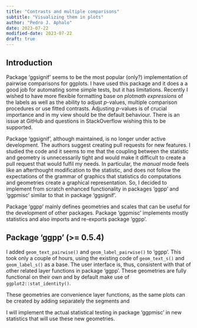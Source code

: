 ```yaml
---
title: "Contrasts and multiple comparisons"
subtitle: "Visualizing them in plots"
author: "Pedro J. Aphalo"
date: 2023-07-22
modified-date: 2023-07-22
draft: true
---
```


## Introduction

Package 'ggsignif' seems to be the most popular (only?) implementation of
pairwise comparisons for ggplots. I have used this package and it does a a good
job for automating some simple tests, but it has limitations. Recently I wished
to have more flexible formatting base on _plotmath expressions_ of the labels as
well as the ability to adjust _p_-values, multiple comparison procedures or use
fitted contrasts. Adjusting _p_-values is of crucial importance and in my view
should be the default behaviour. There is an issue at GitHub and questions in
StackOverflow wishing this to be supported.

Package 'ggsignif', although maintained, is no longer under active development.
The authors suggest creating pull requests for new features. I studied the code
and it seems to me that the coupling between the statistic and geometry is
unnecessarily tight and would make it difficult to create a pull request that
would fulfil my needs. In particular, the _manual_ mode feels like an afterthought modification to the statistic, and does not follow the expectations of the grammar of graphics that statistics do computations and geometries create a graphical representation. So, I decided to implement from scratch 
enhanced functionality in packages 'ggpp' and 'ggpmisc' similar to that in package 'ggsignif'.

Package 'ggpp' mainly defines geometries and scales that can be useful for the
development of other packages. Package 'ggpmisc' implements mostly statistics
and also imports and re-exports package 'ggpp'. 

## Package 'ggpp' (>= 0.5.4)

I added `geom_text_pairwise()` and `geom_label_pairwise()` to 'ggpp'. This took
only a couple of hours, using the existing code of `geom_text_s()` and
`geom_label_s()` as a base. The user interface is, thus, consistent with that of
other related layer functions in package 'ggpp'. These geometries are fully
functional on their own and by default make use of `ggplot2::stat_identity()`.

These geometries are convenience layer functions, as the same plots can be
created by adding separately the segments and 

I will implement the actual statistical testing in package 'ggpmisc' in new
statistics that will use these new geometries.


